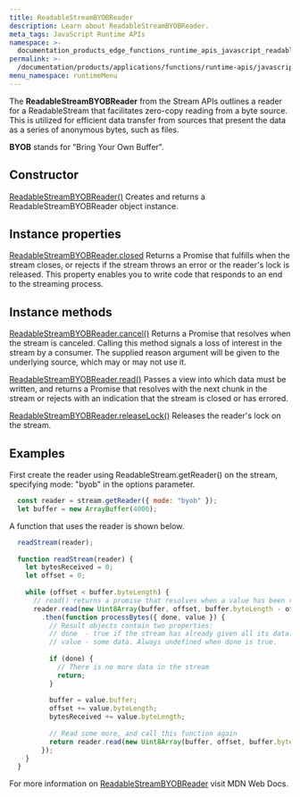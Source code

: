 ```yaml
---
title: ReadableStreamBYOBReader
description: Learn about ReadableStreamBYOBReader.
meta_tags: JavaScript Runtime APIs
namespace: >-
  documentation_products_edge_functions_runtime_apis_javascript_readable_byob_reader
permalink: >-
  /documentation/products/applications/functions/runtime-apis/javascript/readable-byob-reader/
menu_namespace: runtimeMenu
---
```


The **ReadableStreamBYOBReader** from the Stream APIs outlines a reader for a ReadableStream that facilitates zero-copy reading from a byte source. This is utilized for efficient data transfer from sources that present the data as a series of anonymous bytes, such as files.

**BYOB** stands for "Bring Your Own Buffer".

## Constructor

[ReadableStreamBYOBReader()](https://developer.mozilla.org/en-US/docs/Web/API/ReadableStreamBYOBReader/ReadableStreamBYOBReader)
Creates and returns a ReadableStreamBYOBReader object instance.

## Instance properties

[ReadableStreamBYOBReader.closed](https://developer.mozilla.org/en-US/docs/Web/API/ReadableStreamBYOBReader/closed)
Returns a Promise that fulfills when the stream closes, or rejects if the stream throws an error or the reader's lock is released. This property enables you to write code that responds to an end to the streaming process.

## Instance methods

[ReadableStreamBYOBReader.cancel()](https://developer.mozilla.org/en-US/docs/Web/API/ReadableStreamBYOBReader/cancel)
Returns a Promise that resolves when the stream is canceled. Calling this method signals a loss of interest in the stream by a consumer. The supplied reason argument will be given to the underlying source, which may or may not use it.

[ReadableStreamBYOBReader.read()](https://developer.mozilla.org/en-US/docs/Web/API/ReadableStreamBYOBReader/read)
Passes a view into which data must be written, and returns a Promise that resolves with the next chunk in the stream or rejects with an indication that the stream is closed or has errored.

[ReadableStreamBYOBReader.releaseLock()](https://developer.mozilla.org/en-US/docs/Web/API/ReadableStreamBYOBReader/releaseLock)
Releases the reader's lock on the stream.

## Examples

First create the reader using ReadableStream.getReader() on the stream, specifying mode: "byob" in the options parameter.

```js
  const reader = stream.getReader({ mode: "byob" });
  let buffer = new ArrayBuffer(4000);
```

A function that uses the reader is shown below.

```js
  readStream(reader);
  
  function readStream(reader) {
    let bytesReceived = 0;
    let offset = 0;
  
    while (offset < buffer.byteLength) {
      // read() returns a promise that resolves when a value has been received
      reader.read(new Uint8Array(buffer, offset, buffer.byteLength - offset))
        .then(function processBytes({ done, value }) {
          // Result objects contain two properties:
          // done  - true if the stream has already given all its data.
          // value - some data. Always undefined when done is true.
  
          if (done) {
            // There is no more data in the stream
            return;
          }
  
          buffer = value.buffer;
          offset += value.byteLength;
          bytesReceived += value.byteLength;
  
          // Read some more, and call this function again
          return reader.read(new Uint8Array(buffer, offset, buffer.byteLength - offset)).then(processBytes);
        });
    }
  }
```

For more information on [ReadableStreamBYOBReader](https://developer.mozilla.org/en-US/docs/Web/API/ReadableStreamBYOBReader) visit MDN Web Docs.




